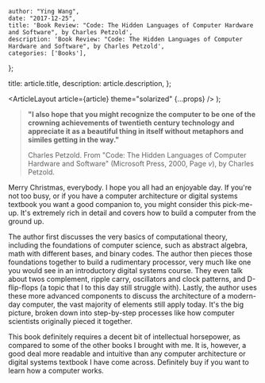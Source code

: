 
    author: "Ying Wang",
    date: "2017-12-25",
    title: 'Book Review: "Code: The Hidden Languages of Computer Hardware and Software", by Charles Petzold',
    description: 'Book Review: "Code: The Hidden Languages of Computer Hardware and Software", by Charles Petzold',
    categories: ['Books'],
};

  title: article.title,
  description: article.description,
};

  <ArticleLayout article={article} theme="solarized" {...props} />
);

> **"I also hope that you might recognize the computer to be one of the crowning achievements of twentieth century technology and appreciate it as a beautiful thing in itself without metaphors and similes getting in the way."**
>
> Charles Petzold. From "Code: The Hidden Languages of Computer Hardware and Software" (Microsoft Press, 2000, Page _v_), by Charles Petzold.

Merry Christmas, everybody. I hope you all had an enjoyable day. If you're not too busy, or if you have a computer architecture or digital systems textbook you want a good companion to, you might consider this pick-me-up. It's extremely rich in detail and covers how to build a computer from the ground up.

The author first discusses the very basics of computational theory, including the foundations of computer science, such as abstract algebra, math with different bases, and binary codes. The author then pieces those foundations together to build a rudimentary processor, very much like one you would see in an introductory digital systems course. They even talk about twos complement, ripple carry, oscillators and clock patterns, and D-flip-flops (a topic that I to this day still struggle with). Lastly, the author uses these more advanced components to discuss the architecture of a modern-day computer, the vast majority of elements still apply today. It's the big picture, broken down into step-by-step processes like how computer scientists originally pieced it together.

This book definitely requires a decent bit of intellectual horsepower, as compared to some of the other books I brought with me. It is, however, a good deal more readable and intuitive than any computer architecture or digital systems textbook I have come across. Definitely buy if you want to learn how a computer works.
